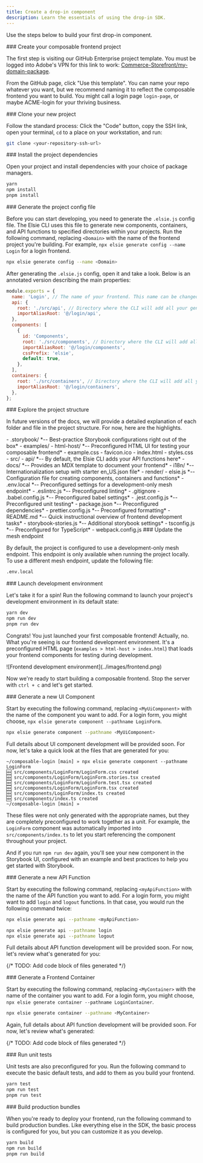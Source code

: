 ```yaml
---
title: Create a drop-in component
description: Learn the essentials of using the drop-in SDK.
---
```



Use the steps below to build your first drop-in component.

<Tasks>

<Task>
### Create your composable frontend project

The first step is visiting our GitHub Enterprise project template. You must be logged into Adobe's VPN for this link to work: [Commerce-Storefront/my-domain-package](https://git.corp.adobe.com/Commerce-Storefront/my-domain-package).

From the GitHub page, click "Use this template". You can name your repo whatever you want, but we recommend naming it to reflect the composable frontend you want to build. You might call a login page `login-page`, or maybe ACME-login for your thriving business.

</Task>

<Task>
### Clone your new project

Follow the standard process: Click the "Code" button, copy the SSH link, open your terminal, `cd` to a place on your workstation, and run:

```bash
git clone <your-repository-ssh-url>
```

</Task>

<Task>
### Install the project dependencies

Open your project and install dependencies with your choice of package managers.

```bash
yarn
npm install
pnpm install
```

</Task>

<Task>
### Generate the project config file

Before you can start developing, you need to generate the `.elsie.js` config file. The Elsie CLI uses this file to generate new components, containers, and API functions to specified directories within your projects. Run the following command, replacing `<Domain>` with the name of the frontend project you're building. For example, `npx elsie generate config --name Login` for a login frontend.

```bash
npx elsie generate config --name <Domain>
```

After generating the `.elsie.js` config, open it and take a look. Below is an annotated version describing the main properties:

```js
module.exports = {
  name: 'Login', // The name of your frontend. This name can be changed at any time.
  api: {
    root: './src/api', // Directory where the CLI will add all your generated API functions.
    importAliasRoot: '@/login/api',
  },
  components: [
    {
      id: 'Components',
      root: './src/components', // Directory where the CLI will add all your generated components.
      importAliasRoot: '@/login/components',
      cssPrefix: 'elsie',
      default: true,
    },
  ],
  containers: {
    root: './src/containers', // Directory where the CLI will add all your generated containers.
    importAliasRoot: '@/login/containers',
  },
};
```

</Task>

<Task>
### Explore the project structure

In future versions of the docs, we will provide a detailed explanation of each folder and file in the project structure. For now, here are the highlights.

<FileTree>
  - .storybook/ *-- Best-practice Storybook configurations right out of the box*
  - examples/
    - html-host/ *-- Preconfigured HTML UI for testing your composable frontend*
      - example.css
      - favicon.ico
      - index.html
      - styles.css
  - src/
    - api/  *-- By default, the Elsie CLI adds your API functions here*
    - docs/ *-- Provides an MDX template to document your frontend*
    - i18n/ *-- Internationalization setup with starter en_US.json file*
    - render/
  - elsie.js *-- Configuration file for creating components, containers and functions*
  - .env.local *-- Preconfigured settings for a development-only mesh endpoint*
  - .eslintrc.js *-- Preconfigured linting*
  - .gitignore
  - .babel.config.js *-- Preconfigured babel settings*
  - .jest.config.js *-- Preconfigured unit testing*
  - package.json *-- Preconfigured dependencies*
  - prettier.config.js *-- Preconfigured formatting*
  - README.md *-- Quick instructional overview of frontend development tasks*
  - storybook-stories.js *-- Additional storybook settings*
  - tsconfig.js *-- Preconfigured for TypeScript*
  - webpack.config.js
</FileTree>

</Task>

<Task>
### Update the mesh endpoint

By default, the project is configured to use a development-only mesh endpoint. This endpoint is only available when running the project locally. To use a different mesh endpoint, update the following file:

```bash
.env.local
```

</Task>

<Task>
### Launch development environment

Let's take it for a spin! Run the following command to launch your project's development environment in its default state:

```bash
yarn dev
npm run dev
pnpm run dev
```

Congrats! You just launched your first composable frontend! Actually, no. What you're seeing is our frontend development environment. It's a preconfigured HTML page (`examples > html-host > index.html`) that loads your frontend components for testing during development.

<Diagram caption="Frontend development environment">
  ![Frontend development environment](../images/frontend.png)
</Diagram>

Now we're ready to start building a composable frontend. Stop the server with `ctrl + c` and let's get started.

</Task>

<Task>
### Generate a new UI Component

Start by executing the following command, replacing `<MyUiComponent>` with the name of the component you want to add. For a login form, you might choose, `npx elsie generate component --pathname LoginForm`.

```bash
npx elsie generate component --pathname <MyUiComponent>
```

Full details about UI component development will be provided soon. For now, let's take a quick look at the files that are generated for you:

```console
~/composable-login [main] » npx elsie generate component --pathname LoginForm
🆕 src/components/LoginForm/LoginForm.css created
🆕 src/components/LoginForm/LoginForm.stories.tsx created
🆕 src/components/LoginForm/LoginForm.test.tsx created
🆕 src/components/LoginForm/LoginForm.tsx created
🆕 src/components/LoginForm/index.ts created
🆕 src/components/index.ts created
~/composable-login [main] »
```

These files were not only generated with the appropriate names, but they are completely preconfigured to work together as a unit. For example, the `LoginForm` component was automatically imported into `src/components/index.ts` to let you start referencing the component throughout your project.

And if you run `npm run dev` again, you'll see your new component in the Storybook UI, configured with an example and best practices to help you get started with Storybook.

</Task>

<Task>
### Generate a new API Function

Start by executing the following command, replacing `<myApiFunction>` with the name of the API function you want to add. For a login form, you might want to add `login` and `logout` functions. In that case, you would run the following command twice:

```bash
npx elsie generate api --pathname <myApiFunction>

npx elsie generate api --pathname login
npx elsie generate api --pathname logout
```

Full details about API function development will be provided soon. For now, let's review what's generated for you:

{/* TODO: Add code block of files generated */}

</Task>

<Task>
### Generate a Frontend Container

Start by executing the following command, replacing `<MyContainer>` with the name of the container you want to add. For a login form, you might choose, `npx elsie generate container --pathname LoginContainer`.

```bash
npx elsie generate container --pathname <MyContainer>
```

Again, full details about API function development will be provided soon. For now, let's review what's generated:

{/* TODO: Add code block of files generated */}

</Task>

<Task>
### Run unit tests

Unit tests are also preconfigured for you. Run the following command to execute the basic default tests, and add to them as you build your frontend.

```bash
yarn test
npm run test
pnpm run test
```

</Task>

<Task>
### Build production bundles

When you're ready to deploy your frontend, run the following command to build production bundles. Like everything else in the SDK, the basic process is configured for you, but you can customize it as you develop.

```bash
yarn build
npm run build
pnpm run build
```

</Task>

</Tasks>
